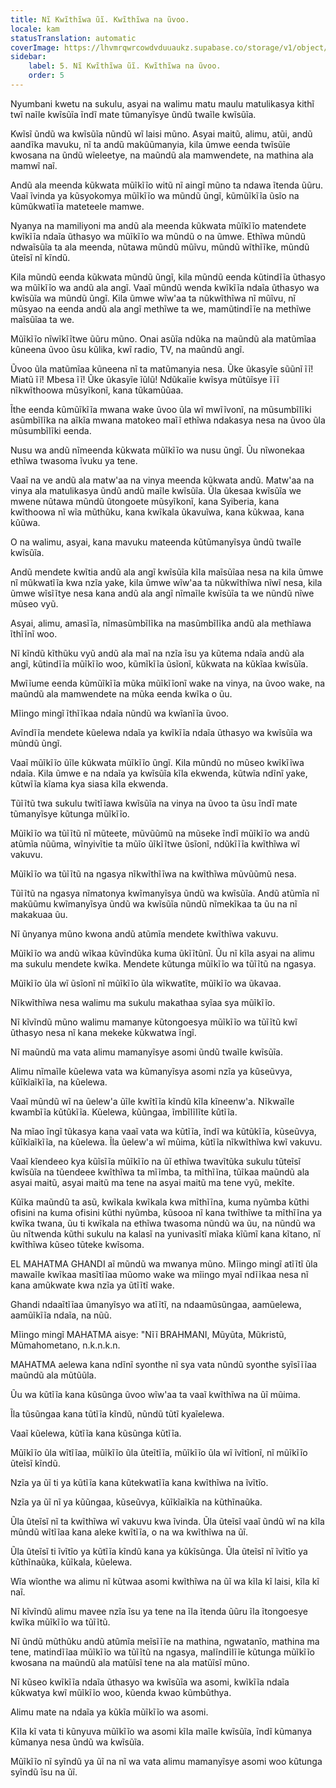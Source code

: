 ```yaml
---
title: Nĩ Kwĩthĩwa ũĩ. Kwĩthĩwa na ũvoo.
locale: kam
statusTranslation: automatic
coverImage: https://lhvmrqwrcowdvduuaukz.supabase.co/storage/v1/object/public/strapi-uploads/small_cover-educacion-fundamental.webp-2d51a7828a2b1309555be27f7e2a61a0.webp
sidebar:
    label: 5. Nĩ Kwĩthĩwa ũĩ. Kwĩthĩwa na ũvoo.
    order: 5
---
```

Nyumbani kwetu na sukulu, asyai na walimu matu maulu matulikasya kithĩ twĩ naĩle kwĩsũĩa ĩndĩ mate tũmanyĩsye ũndũ twaĩle kwĩsũĩa.

Kwĩsĩ ũndũ wa kwĩsũĩa nũndũ wĩ laisi mũno. Asyai maitũ, alimu, atũi, andũ aandĩka mavuku, nĩ ta andũ makũũmanyia, kila ũmwe eenda twĩsũĩe kwosana na ũndũ wĩeleetye, na maũndũ ala mamwendete, na mathina ala mamwĩ naĩ.

Andũ ala meenda kũkwata mũĩkĩĩo witũ nĩ aingĩ mũno ta ndawa ĩtenda ũũru. Vaaĩ ĩvinda ya kũsyokomya mũĩkĩĩo wa mũndũ ũngĩ, kũmũĩkĩĩa ũsĩo na kũmũkwatĩĩa mateteele mamwe.

Nyanya na mamiliyoni ma andũ ala meenda kũkwata mũĩkĩĩo matendete kwĩkĩĩa ndaĩa ũthasyo wa mũĩkĩĩo wa mũndũ o na ũmwe. Ethĩwa mũndũ ndwaĩsũĩa ta ala meenda, nũtawa mũndũ mũĩvu, mũndũ wĩthĩĩke, mũndũ ũteĩsĩ nĩ kĩndũ.

Kila mũndũ eenda kũkwata mũndũ ũngĩ, kila mũndũ eenda kũtindĩĩa ũthasyo wa mũĩkĩĩo wa andũ ala angĩ. Vaaĩ mũndũ wenda kwĩkĩĩa ndaĩa ũthasyo wa kwĩsũĩa wa mũndũ ũngĩ. Kila ũmwe wĩw'aa ta nũkwĩthĩwa nĩ mũĩvu, nĩ mũsyao na eenda andũ ala angĩ methĩwe ta we, mamũtindĩĩe na methĩwe maĩsũĩaa ta we.

Mũĩkĩĩo nĩwĩkĩĩtwe ũũru mũno. Onai asũĩa ndũka na maũndũ ala matũmĩaa kũneena ũvoo ũsu kũlika, kwĩ radio, TV, na maũndũ angĩ.

Ũvoo ũla matũmĩaa kũneena nĩ ta matũmanyia nesa. Ũke ũkasyĩe sũũnĩ ĩĩ! Miatũ ĩĩ! Mbesa ĩĩ! Ũke ũkasyĩe ĩũlũ! Ndũkaĩie kwĩsya mũtũĩsye ĩĩĩ nĩkwĩthoowa mũsyĩkonĩ, kana tũkamũũaa.

Ĩthe eenda kũmũĩkĩĩa mwana wake ũvoo ũla wĩ mwĩĩvonĩ, na mũsumbĩlĩki asũmbĩlĩka na aĩkĩa mwana matokeo maĩĩ ethĩwa ndakasya nesa na ũvoo ũla mũsumbĩlĩki eenda.

Nusu wa andũ nĩmeenda kũkwata mũĩkĩĩo wa nusu ũngĩ. Ũu nĩwonekaa ethĩwa twasoma ĩvuku ya tene.

Vaaĩ na ve andũ ala matw'aa na vinya meenda kũkwata andũ. Matw'aa na vinya ala matulikasya ũndũ andũ maĩle kwĩsũĩa. Ũla ũkesaa kwĩsũĩa we mwene nũtawa mũndũ ũtongoete mũsyĩkonĩ, kana Syiberia, kana kwĩthoowa nĩ wĩa mũthũku, kana kwĩkala ũkavuĩwa, kana kũkwaa, kana kũũwa.

O na walimu, asyai, kana mavuku mateenda kũtũmanyĩsya ũndũ twaĩle kwĩsũĩa.

Andũ mendete kwĩtia andũ ala angĩ kwĩsũĩa kĩla maĩsũĩaa nesa na kila ũmwe nĩ mũkwatĩĩa kwa nzĩa yake, kila ũmwe wĩw'aa ta nũkwĩthĩwa nĩwĩ nesa, kila ũmwe wĩsĩĩtye nesa kana andũ ala angĩ nĩmaĩle kwĩsũĩa ta we nũndũ nĩwe mũseo vyũ.

Asyai, alimu, amasĩĩa, nĩmasũmbĩlĩka na masũmbĩlĩka andũ ala methĩawa ĩthĩĩnĩ woo.

Nĩ kĩndũ kĩthũku vyũ andũ ala maĩ na nzĩa ĩsu ya kũtema ndaĩa andũ ala angĩ, kũtindĩĩa mũĩkĩĩo woo, kũmĩkĩĩa ũsĩonĩ, kũkwata na kũkĩaa kwĩsũĩa.

Mwĩĩume eenda kũmũĩkĩĩa mũka mũĩkĩĩonĩ wake na vinya, na ũvoo wake, na maũndũ ala mamwendete na mũka eenda kwĩka o ũu.

Mĩingo mingĩ ĩthĩĩkaa ndaĩa nũndũ wa kwĩanĩĩa ũvoo.

Avĩndĩĩa mendete kũelewa ndaĩa ya kwĩkĩĩa ndaĩa ũthasyo wa kwĩsũĩa wa mũndũ ũngĩ.

Vaaĩ mũĩkĩĩo ũĩle kũkwata mũĩkĩĩo ũngĩ. Kila mũndũ no mũseo kwĩkĩĩwa ndaĩa. Kila ũmwe e na ndaĩa ya kwĩsũĩa kĩla ekwenda, kũtwĩa ndĩnĩ yake, kũtwĩĩa kĩama kya siasa kĩla ekwenda.

Tũĩĩtũ twa sukulu twĩtĩĩawa kwĩsũĩa na vinya na ũvoo ta ũsu ĩndĩ mate tũmanyĩsye kũtunga mũĩkĩĩo.

Mũĩkĩĩo wa tũĩĩtũ nĩ mũteete, mũvũũmũ na mũseke ĩndĩ mũĩkĩĩo wa andũ atũmĩa nũũma, wĩnyivĩtie ta mũĩo ũĩkĩĩtwe ũsĩonĩ, ndũkĩĩĩa kwĩthĩwa wĩ vakuvu.

Mũĩkĩĩo wa tũĩĩtũ na ngasya nĩkwĩthĩĩwa na kwĩthĩwa mũvũũmũ nesa.

Tũĩĩtũ na ngasya nĩmatonya kwĩmanyĩsya ũndũ wa kwĩsũĩa. Andũ atũmĩa nĩ makũũmu kwĩmanyĩsya ũndũ wa kwĩsũĩa nũndũ nĩmekĩkaa ta ũu na nĩ makakuaa ũu.

Nĩ ũnyanya mũno kwona andũ atũmĩa mendete kwĩthĩwa vakuvu.

Mũĩkĩĩo wa andũ wĩkaa kũvĩndũka kuma ũkĩĩtũnĩ. Ũu nĩ kĩla asyai na alimu ma sukulu mendete kwĩka. Mendete kũtunga mũĩkĩĩo wa tũĩĩtũ na ngasya.

Mũĩkĩĩo ũla wĩ ũsĩonĩ nĩ mũĩkĩĩo ũla wĩkwatĩte, mũĩkĩĩo wa ũkavaa.

Nĩkwĩthĩwa nesa walimu ma sukulu makathaa syĩaa sya mũĩkĩĩo.

Nĩ kĩvĩndũ mũno walimu mamanye kũtongoesya mũĩkĩĩo wa tũĩĩtũ kwĩ ũthasyo nesa nĩ kana mekeke kũkwatwa ĩngĩ.

Nĩ maũndũ ma vata alimu mamanyĩsye asomi ũndũ twaĩle kwĩsũĩa.

Alimu nĩmaĩle kũelewa vata wa kũmanyĩsya asomi nzĩa ya kũseũvya, kũĩkĩaĩkĩĩa, na kũelewa.

Vaaĩ mũndũ wĩ na ũelew'a ũĩle kwĩtĩĩa kĩndũ kĩla kĩneenw'a. Nĩkwaĩle kwambĩĩa kũtũkĩĩa. Kũelewa, kũũngaa, ĩmbĩlĩlĩte kũtĩĩa.

Na mĩao ĩngĩ tũkasya kana vaaĩ vata wa kũtĩĩa, ĩndĩ wa kũtũkĩĩa, kũseũvya, kũĩkĩaĩkĩĩa, na kũelewa. Ĩla ũelew'a wĩ mũima, kũtĩĩa nĩkwĩthĩwa kwĩ vakuvu.

Vaaĩ kĩendeeo kya kũĩsĩĩa mũĩkĩĩo na ũĩ ethĩwa twavĩtũka sukulu tũteĩsĩ kwĩsũĩa na tũendeee kwĩthĩwa ta mĩĩmba, ta mĩthĩĩna, tũĩkaa maũndũ ala asyai maitũ, asyai maitũ ma tene na asyai maitũ ma tene vyũ, mekĩte.

Kũĩka maũndũ ta asũ, kwĩkala kwĩkala kwa mĩthĩĩna, kuma nyũmba kũthi ofisini na kuma ofisini kũthi nyũmba, kũsooa nĩ kana twĩthĩwe ta mĩthĩĩna ya kwĩka twana, ũu ti kwĩkala na ethĩwa twasoma nũndũ wa ũu, na nũndũ wa ũu nĩtwenda kũthi sukulu na kalasĩ na yunivasĩtĩ mĩaka kĩũmĩ kana kĩtano, nĩ kwĩthĩwa kũseo tũteke kwĩsoma.

EL MAHATMA GHANDI aĩ mũndũ wa mwanya mũno. Mĩingo mingĩ atĩĩtĩ ũla mawaĩle kwĩkaa masĩtĩĩaa mũomo wake wa mĩingo myaĩ ndĩĩkaa nesa nĩ kana amũkwate kwa nzĩa ya ũtĩĩtĩ wake.

Ghandi ndaaĩtĩĩaa ũmanyĩsyo wa atĩĩtĩ, na ndaamũsũngaa, aamũelewa, aamũĩkĩĩa ndaĩa, na nũũ.

Mĩingo mingĩ MAHATMA aisye: "Nĩĩ BRAHMANI, Mũyũta, Mũkristũ, Mũmahometano, n.k.n.k.n.

MAHATMA aelewa kana ndĩnĩ syonthe nĩ sya vata nũndũ syonthe syĩsĩĩĩaa maũndũ ala mũtũũla.

Ũu wa kũtĩĩa kana kũsũnga ũvoo wĩw'aa ta vaaĩ kwĩthĩwa na ũĩ mũima.

Ĩla tũsũngaa kana tũtĩĩa kĩndũ, nũndũ tũtĩ kyaĩelewa.

Vaaĩ kũelewa, kũtĩĩa kana kũsũnga kũtĩĩa.

Mũĩkĩĩo ũla wĩtĩĩaa, mũĩkĩĩo ũla ũteĩtĩĩa, mũĩkĩĩo ũla wĩ ĩvĩtĩonĩ, nĩ mũĩkĩĩo ũteĩsĩ kĩndũ.

Nzĩa ya ũĩ ti ya kũtĩĩa kana kũtekwatĩĩa kana kwĩthĩwa na ĩvĩtĩo.

Nzĩa ya ũĩ nĩ ya kũũngaa, kũseũvya, kũĩkĩaĩkĩa na kũthĩnaũka.

Ũla ũteĩsĩ nĩ ta kwĩthĩwa wĩ vakuvu kwa ĩvinda. Ũla ũteĩsĩ vaaĩ ũndũ wĩ na kĩla mũndũ wĩtĩĩaa kana aleke kwĩtĩĩa, o na wa kwĩthĩwa na ũĩ.

Ũla ũteĩsĩ ti ĩvĩtĩo ya kũtĩĩa kĩndũ kana ya kũkĩsũnga. Ũla ũteĩsĩ nĩ ĩvĩtĩo ya kũthĩnaũka, kũĩkala, kũelewa.

Wĩa wĩonthe wa alimu nĩ kũtwaa asomi kwĩthĩwa na ũĩ wa kĩla kĩ laisi, kĩla kĩ naĩ.

Nĩ kĩvĩndũ alimu mavee nzĩa ĩsu ya tene na ĩla ĩtenda ũũru ĩla ĩtongoesye kwĩka mũĩkĩĩo wa tũĩĩtũ.

Nĩ ũndũ mũthũku andũ atũmĩa meĩsĩĩĩe na mathina, ngwatanĩo, mathina ma tene, matindĩĩaa mũĩkĩĩo wa tũĩĩtũ na ngasya, malĩndĩlĩĩe kũtunga mũĩkĩĩo kwosana na maũndũ ala matũĩsĩ tene na ala matũĩsĩ mũno.

Nĩ kũseo kwĩkĩĩa ndaĩa ũthasyo wa kwĩsũĩa wa asomi, kwĩkĩĩa ndaĩa kũkwatya kwĩ mũĩkĩĩo woo, kũenda kwao kũmbũthya.

Alimu mate na ndaĩa ya kũkĩa mũĩkĩĩo wa asomi.

Kĩla kĩ vata ti kũnyuva mũĩkĩĩo wa asomi kĩla maĩle kwĩsũĩa, ĩndĩ kũmanya kũmanya nesa ũndũ wa kwĩsũĩa.

Mũĩkĩĩo nĩ syĩndũ ya ũĩ na nĩ wa vata alimu mamanyĩsye asomi woo kũtunga syĩndũ ĩsu na ũĩ.

